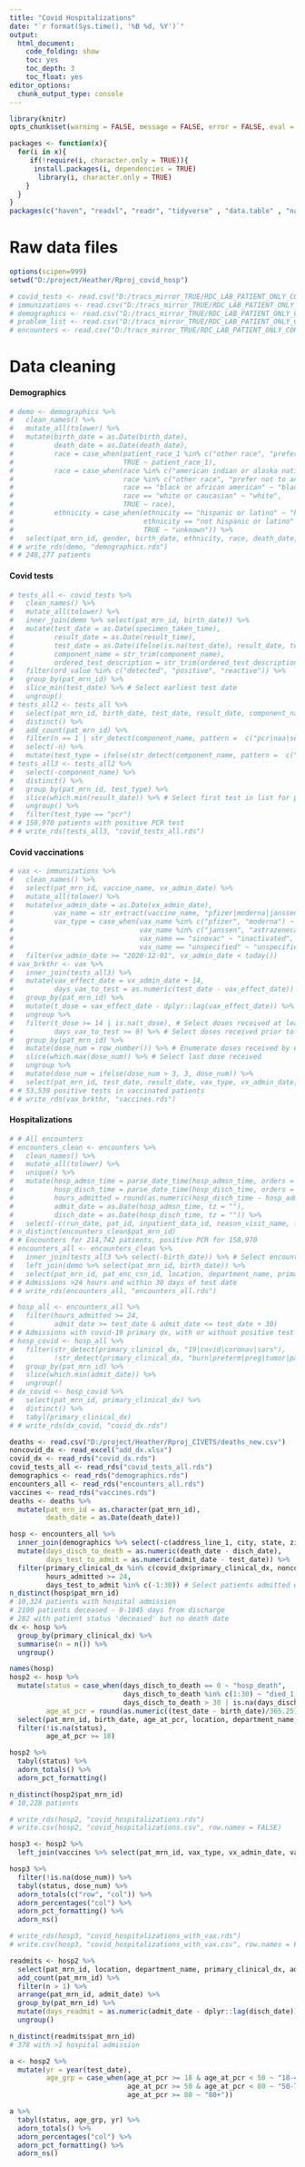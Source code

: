 ---
title: "Covid Hospitalizations"
date: "`r format(Sys.time(), '%B %d, %Y')`"
output:
  html_document:
    code_folding: show
    toc: yes
    toc_depth: 3
    toc_float: yes
editor_options: 
  chunk_output_type: console
---

```{r setup, include=FALSE}
library(knitr)
opts_chunk$set(warning = FALSE, message = FALSE, error = FALSE, eval = TRUE, tidy = TRUE, cache = FALSE)
```

```{r libraries}
packages <- function(x){
  for(i in x){
     if(!require(i, character.only = TRUE)){
      install.packages(i, dependencies = TRUE)
       library(i, character.only = TRUE)
    }
  }
}
packages(c("haven", "readxl", "readr", "tidyverse" , "data.table" , "naniar", "rockchalk", "lubridate", "kableExtra", "DT", "formatR", "zoo", "binom", "plotly", "janitor", "sjlabelled", "Hmisc", "rms", "aod", "sandwich", "lmtest", "tableone", "broom", "pooling", "gee", "pglm", "tidymodels"))
```

# **Raw data files**

```{r raw data files}
options(scipen=999)
setwd("D:/project/Heather/Rproj_covid_hosp")

# covid_tests <- read.csv("D:/tracs_mirror_TRUE/RDC_LAB_PATIENT_ONLY_COHORT/IRB_20_1095_COVID_TESTS.csv")
# immunizations <- read.csv("D:/tracs_mirror_TRUE/RDC_LAB_PATIENT_ONLY_COHORT/IRB_20_1095_IMMUNIZATIONS.csv")
# demographics <- read.csv("D:/tracs_mirror_TRUE/RDC_LAB_PATIENT_ONLY_COHORT/IRB_20_1095_PATIENT_DEMOGRAPHICS.csv")
# problem_list <- read.csv("D:/tracs_mirror_TRUE/RDC_LAB_PATIENT_ONLY_COHORT/IRB_20_1095_PATIENT_PROBLEM_LIST.csv")
# encounters <- read.csv("D:/tracs_mirror_TRUE/RDC_LAB_PATIENT_ONLY_COHORT/IRB_20_1095_ENCOUNTERS.csv")
```

# **Data cleaning**

#### Demographics

```{r}
# demo <- demographics %>%
#   clean_names() %>%
#   mutate_all(tolower) %>%
#   mutate(birth_date = as.Date(birth_date),
#          death_date = as.Date(death_date),
#          race = case_when(patient_race_1 %in% c("other race", "prefer not to answer", "unknown") ~ patient_race_2,
#                           TRUE ~ patient_race_1),
#          race = case_when(race %in% c("american indian or alaska native", "native hawaiian or other pacific islander") ~ "na/pi", 
#                           race %in% c("other race", "prefer not to answer", "unknown", "") ~ "unknown",
#                           race == "black or african american" ~ "black",
#                           race == "white or caucasian" ~ "white",
#                           TRUE ~ race),
#          ethnicity = case_when(ethnicity == "hispanic or latino" ~ "hispanic",
#                                ethnicity == "not hispanic or latino" ~ "nonhispanic",
#                                TRUE ~ "unknown")) %>%
#   select(pat_mrn_id, gender, birth_date, ethnicity, race, death_date, patient_status, address_line_1, city, state, zip)
# # write_rds(demo, "demographics.rds")
# # 248,277 patients
```

#### Covid tests

```{r}
# tests_all <- covid_tests %>%
#   clean_names() %>%
#   mutate_all(tolower) %>%
#   inner_join(demo %>% select(pat_mrn_id, birth_date)) %>%
#   mutate(test_date = as.Date(specimen_taken_time),
#          result_date = as.Date(result_time),
#          test_date = as.Date(ifelse(is.na(test_date), result_date, test_date)), # If no test date, set test date as result date
#          component_name = str_trim(component_name),
#          ordered_test_description = str_trim(ordered_test_description)) %>%
#   filter(ord_value %in% c("detected", "positive", "reactive")) %>%
#   group_by(pat_mrn_id) %>%
#   slice_min(test_date) %>% # Select earliest test date
#   ungroup()
# tests_all2 <- tests_all %>%
#   select(pat_mrn_id, birth_date, test_date, result_date, component_name) %>%
#   distinct() %>%
#   add_count(pat_mrn_id) %>%
#   filter(n == 1 | str_detect(component_name, pattern =  c("pcr|naa|send"))) %>% # Select PCR tests where both PCR and antigen
#   select(-n) %>%
#   mutate(test_type = ifelse(str_detect(component_name, pattern =  c("pcr|naa|send")), "pcr", "antigen"))
# tests_all3 <- tests_all2 %>%
#   select(-component_name) %>%
#   distinct() %>%
#   group_by(pat_mrn_id, test_type) %>%
#   slice(which.min(result_date)) %>% # Select first test in list for patients with >1 result
#   ungroup() %>%
#   filter(test_type == "pcr")
# # 158,970 patients with positive PCR test
# # write_rds(tests_all3, "covid_tests_all.rds")
```

#### Covid vaccinations

```{r}
# vax <- immunizations %>%
#   clean_names() %>%
#   select(pat_mrn_id, vaccine_name, vx_admin_date) %>%
#   mutate_all(tolower) %>%
#   mutate(vx_admin_date = as.Date(vx_admin_date),
#          vax_name = str_extract(vaccine_name, "pfizer|moderna|janssen|astrazeneca|sinovac|unspecified"),
#          vax_type = case_when(vax_name %in% c("pfizer", "moderna") ~ "rna",
#                               vax_name %in% c("janssen", "astrazeneca") ~ "recombinant",
#                               vax_name == "sinovac" ~ "inactivated",
#                               vax_name == "unspecified" ~ "unspecified")) %>%
#   filter(vx_admin_date >= "2020-12-01", vx_admin_date < today())
# vax_brkthr <- vax %>%
#   inner_join(tests_all3) %>%
#   mutate(vax_effect_date = vx_admin_date + 14,
#          days_vax_to_test = as.numeric(test_date - vax_effect_date)) %>%
#   group_by(pat_mrn_id) %>%
#   mutate(t_dose = vax_effect_date - dplyr::lag(vax_effect_date)) %>%
#   ungroup %>%
#   filter(t_dose >= 14 | is.na(t_dose), # Select doses received at least 14 days from previous one or first dose
#          days_vax_to_test >= 0) %>% # Select doses received prior to positive test
#   group_by(pat_mrn_id) %>%
#   mutate(dose_num = row_number()) %>% # Enumerate doses received by each patient
#   slice(which.max(dose_num)) %>% # Select last dose received
#   ungroup %>%
#   mutate(dose_num = ifelse(dose_num > 3, 3, dose_num)) %>%
#   select(pat_mrn_id, test_date, result_date, vax_type, vx_admin_date, vax_effect_date, t_dose, dose_num, days_vax_to_test)
# # 53,539 positive tests in vaccinated patients
# # write_rds(vax_brkthr, "vaccines.rds")
```

#### Hospitalizations

```{r}
# # All encounters
# encounters_clean <- encounters %>%
#   clean_names() %>%
#   mutate_all(tolower) %>%
#   unique() %>%
#   mutate(hosp_admsn_time = parse_date_time(hosp_admsn_time, orders = "Ymd HMS"),
#          hosp_disch_time = parse_date_time(hosp_disch_time, orders = "Ymd HMS"),
#          hours_admitted = round(as.numeric(hosp_disch_time - hosp_admsn_time, units = "hours")),
#          admit_date = as.Date(hosp_admsn_time, tz = ""),
#          disch_date = as.Date(hosp_disch_time, tz = "")) %>%
#   select(-c(run_date, pat_id, inpatient_data_id, reason_visit_name, follow_up_visit_topic, means_of_arrival, deceased_yn, is_p_yn, hsp_account_id, hosp_admsn_time, hosp_disch_time, discharge_destination, visit_provider_title, visit_provider_name, attending_title, attending_provider, admitting_provider_title, admitting_provider_name, admitting_provider_name, discharge_provider_name, discharge_provider_title, payor_name, financial_class, checkin_time, checkout_time, inpatient_admit_time))
# n_distinct(encounters_clean$pat_mrn_id)
# # Encounters for 214,742 patients, positive PCR for 158,970
# encounters_all <- encounters_clean %>%
#   inner_join(tests_all3 %>% select(-birth_date)) %>% # Select encounters for patients with positive test
#   left_join(demo %>% select(pat_mrn_id, birth_date)) %>%
#   select(pat_mrn_id, pat_enc_csn_id, location, department_name, primary_clinical_dx, hours_admitted, admit_date, disch_date, test_date, result_date, birth_date)
# # Admissions >24 hours and within 30 days of test date
# # write_rds(encounters_all, "encounters_all.rds")
```

```{r}
# hosp_all <- encounters_all %>%
#   filter(hours_admitted >= 24,
#          admit_date >= test_date & admit_date <= test_date + 30)
# # Admissions with covid-19 primary dx, with or without positive test result
# hosp_covid <- hosp_all %>%
#   filter(str_detect(primary_clinical_dx, "19|covid|coronav|sars"),
#          !str_detect(primary_clinical_dx, "burn|preterm|preg|tumor|parvo|vaccination|screening|ruled out|exposure")) %>%
#   group_by(pat_mrn_id) %>%
#   slice(which.min(admit_date)) %>%
#   ungroup()
# dx_covid <- hosp_covid %>%
#   select(pat_mrn_id, primary_clinical_dx) %>%
#   distinct() %>%
#   tabyl(primary_clinical_dx)
# # write_rds(dx_covid, "covid_dx.rds")
```

```{r}
deaths <- read.csv("D:/project/Heather/Rproj_CIVETS/deaths_new.csv")
noncovid_dx <- read_excel("add_dx.xlsx")
covid_dx <- read_rds("covid_dx.rds")
covid_tests_all <- read_rds("covid_tests_all.rds")
demographics <- read_rds("demographics.rds")
encounters_all <- read_rds("encounters_all.rds")
vaccines <- read_rds("vaccines.rds")
deaths <- deaths %>%
  mutate(pat_mrn_id = as.character(pat_mrn_id),
         death_date = as.Date(death_date))
```

```{r}
hosp <- encounters_all %>%
  inner_join(demographics %>% select(-c(address_line_1, city, state, zip))) %>%
  mutate(days_disch_to_death = as.numeric(death_date - disch_date),
         days_test_to_admit = as.numeric(admit_date - test_date)) %>%
  filter(primary_clinical_dx %in% c(covid_dx$primary_clinical_dx, noncovid_dx$primary_clinical_dx), # Select patients with a diagnosis of interest
         hours_admitted >= 24,
         days_test_to_admit %in% c(-1:30)) # Select patients admitted within 30 days of test date or tested within 1 day after admission
n_distinct(hosp$pat_mrn_id)
# 10,324 patients with hospital admission
# 2100 patients deceased - 0-1045 days from discharge
# 282 with patient status 'deceased' but no death date
dx <- hosp %>%
  group_by(primary_clinical_dx) %>%
  summarise(n = n()) %>%
  ungroup()
```

```{r}
names(hosp)
hosp2 <- hosp %>%
  mutate(status = case_when(days_disch_to_death == 0 ~ "hosp_death",
                            days_disch_to_death %in% c(1:30) ~ "died_1_30d",
                            days_disch_to_death > 30 | is.na(days_disch_to_death) ~ "alive_31d"),
         age_at_pcr = round(as.numeric((test_date - birth_date)/365.25),1)) %>%
  select(pat_mrn_id, birth_date, age_at_pcr, location, department_name, primary_clinical_dx, admit_date, disch_date, test_date, gender, ethnicity, race, death_date, status, days_disch_to_death, days_test_to_admit) %>%
  filter(!is.na(status),
         age_at_pcr >= 18)

hosp2 %>% 
  tabyl(status) %>%
  adorn_totals() %>%
  adorn_pct_formatting()

n_distinct(hosp2$pat_mrn_id)
# 10,228 patients

# write_rds(hosp2, "covid_hospitalizations.rds")
# write.csv(hosp2, "covid_hospitalizations.csv", row.names = FALSE)
```

```{r}
hosp3 <- hosp2 %>%
  left_join(vaccines %>% select(pat_mrn_id, vax_type, vx_admin_date, vax_effect_date, dose_num))

hosp3 %>%
  filter(!is.na(dose_num)) %>%
  tabyl(status, dose_num) %>%
  adorn_totals(c("row", "col")) %>%
  adorn_percentages("col") %>%
  adorn_pct_formatting() %>%
  adorn_ns()

# write_rds(hosp3, "covid_hospitalizations_with_vax.rds")
# write.csv(hosp3, "covid_hospitalizations_with_vax.csv", row.names = FALSE)
```


```{r}
readmits <- hosp2 %>%
  select(pat_mrn_id, location, department_name, primary_clinical_dx, admit_date, disch_date, test_date) %>%
  add_count(pat_mrn_id) %>%
  filter(n > 1) %>%
  arrange(pat_mrn_id, admit_date) %>%
  group_by(pat_mrn_id) %>%
  mutate(days_readmit = as.numeric(admit_date - dplyr::lag(disch_date))) %>%
  ungroup()

n_distinct(readmits$pat_mrn_id)
# 378 with >1 hospital admission
```

```{r}
a <- hosp2 %>%
  mutate(yr = year(test_date),
         age_grp = case_when(age_at_pcr >= 18 & age_at_pcr < 50 ~ "18-49",
                             age_at_pcr >= 50 & age_at_pcr < 80 ~ "50-79",
                             age_at_pcr >= 80 ~ "80+"))

a %>% 
  tabyl(status, age_grp, yr) %>%
  adorn_totals() %>%
  adorn_percentages("col") %>%
  adorn_pct_formatting() %>%
  adorn_ns()

```





 
